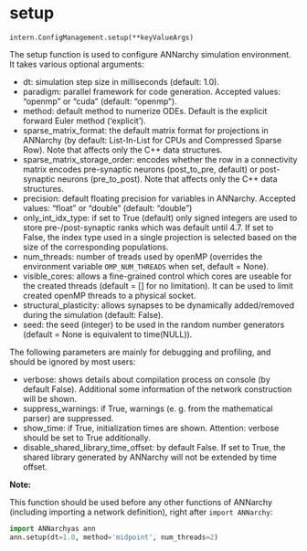 # setup { #ANNarchy.intern.ConfigManagement.setup }

`intern.ConfigManagement.setup(**keyValueArgs)`

The setup function is used to configure ANNarchy simulation environment. It takes various optional arguments:

* dt: simulation step size in milliseconds (default: 1.0).
* paradigm: parallel framework for code generation. Accepted values: "openmp" or "cuda" (default: "openmp").
* method: default method to numerize ODEs. Default is the explicit forward Euler method ('explicit').
* sparse_matrix_format: the default matrix format for projections in ANNarchy (by default: List-In-List for CPUs and Compressed Sparse Row).
                        Note that affects only the C++ data structures.
* sparse_matrix_storage_order: encodes whether the row in a connectivity matrix encodes pre-synaptic neurons (post_to_pre, default) or 
                               post-synaptic neurons (pre_to_post). Note that affects only the C++ data structures.
* precision: default floating precision for variables in ANNarchy. Accepted values: "float" or "double" (default: "double")
* only_int_idx_type: if set to True (default) only signed integers are used to store pre-/post-synaptic ranks which was default until 4.7.
                     If set to False, the index type used in a single projection is selected based on the size of the corresponding populations.
* num_threads: number of treads used by openMP (overrides the environment variable ``OMP_NUM_THREADS`` when set, default = None).
* visible_cores: allows a fine-grained control which cores are useable for the created threads (default = [] for no limitation).
                 It can be used to limit created openMP threads to a physical socket.
* structural_plasticity: allows synapses to be dynamically added/removed during the simulation (default: False).
* seed: the seed (integer) to be used in the random number generators (default = None is equivalent to time(NULL)).

The following parameters are mainly for debugging and profiling, and should be ignored by most users:

* verbose: shows details about compilation process on console (by default False). Additional some information of the network construction will be shown.
* suppress_warnings: if True, warnings (e. g. from the mathematical parser) are suppressed.
* show_time: if True, initialization times are shown. Attention: verbose should be set to True additionally.
* disable_shared_library_time_offset: by default False. If set to True, the shared library generated by ANNarchy will not be extended by time offset.

**Note:**

This function should be used before any other functions of ANNarchy (including importing a network definition), right after `import ANNarchy`:

```python
import ANNarchyas ann
ann.setup(dt=1.0, method='midpoint', num_threads=2)
```